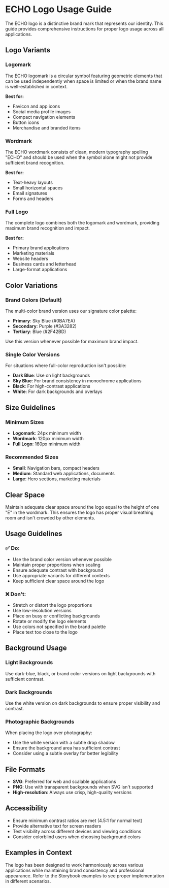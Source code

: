 
<Meta title="Design System/06. Logo Usage Guide" />

# ECHO Logo Usage Guide

The ECHO logo is a distinctive brand mark that represents our identity. This guide provides comprehensive instructions for proper logo usage across all applications.

## Logo Variants

### Logomark
The ECHO logomark is a circular symbol featuring geometric elements that can be used independently when space is limited or when the brand name is well-established in context.

**Best for:**
- Favicon and app icons
- Social media profile images
- Compact navigation elements
- Button icons
- Merchandise and branded items

### Wordmark
The ECHO wordmark consists of clean, modern typography spelling "ECHO" and should be used when the symbol alone might not provide sufficient brand recognition.

**Best for:**
- Text-heavy layouts
- Small horizontal spaces
- Email signatures
- Forms and headers

### Full Logo
The complete logo combines both the logomark and wordmark, providing maximum brand recognition and impact.

**Best for:**
- Primary brand applications
- Marketing materials
- Website headers
- Business cards and letterhead
- Large-format applications

## Color Variations

### Brand Colors (Default)
The multi-color brand version uses our signature color palette:
- **Primary**: Sky Blue (#0BA7EA)
- **Secondary**: Purple (#3A3282) 
- **Tertiary**: Blue (#2F42BD)

Use this version whenever possible for maximum brand impact.

### Single Color Versions
For situations where full-color reproduction isn't possible:

- **Dark Blue**: Use on light backgrounds
- **Sky Blue**: For brand consistency in monochrome applications
- **Black**: For high-contrast applications
- **White**: For dark backgrounds and overlays

## Size Guidelines

### Minimum Sizes
- **Logomark**: 24px minimum width
- **Wordmark**: 120px minimum width
- **Full Logo**: 160px minimum width

### Recommended Sizes
- **Small**: Navigation bars, compact headers
- **Medium**: Standard web applications, documents
- **Large**: Hero sections, marketing materials

## Clear Space
Maintain adequate clear space around the logo equal to the height of one "E" in the wordmark. This ensures the logo has proper visual breathing room and isn't crowded by other elements.

## Usage Guidelines

### ✅ Do:
- Use the brand color version whenever possible
- Maintain proper proportions when scaling
- Ensure adequate contrast with background
- Use appropriate variants for different contexts
- Keep sufficient clear space around the logo

### ❌ Don't:
- Stretch or distort the logo proportions
- Use low-resolution versions
- Place on busy or conflicting backgrounds
- Rotate or modify the logo elements
- Use colors not specified in the brand palette
- Place text too close to the logo

## Background Usage

### Light Backgrounds
Use dark-blue, black, or brand color versions on light backgrounds with sufficient contrast.

### Dark Backgrounds  
Use the white version on dark backgrounds to ensure proper visibility and contrast.

### Photographic Backgrounds
When placing the logo over photography:
- Use the white version with a subtle drop shadow
- Ensure the background area has sufficient contrast
- Consider using a subtle overlay for better legibility

## File Formats

- **SVG**: Preferred for web and scalable applications
- **PNG**: Use with transparent backgrounds when SVG isn't supported
- **High-resolution**: Always use crisp, high-quality versions

## Accessibility

- Ensure minimum contrast ratios are met (4.5:1 for normal text)
- Provide alternative text for screen readers
- Test visibility across different devices and viewing conditions
- Consider colorblind users when choosing background colors

## Examples in Context

The logo has been designed to work harmoniously across various applications while maintaining brand consistency and professional appearance. Refer to the Storybook examples to see proper implementation in different scenarios.
